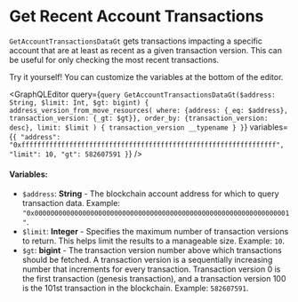 
# Get Recent Account Transactions

`GetAccountTransactionsDataGt` gets transactions impacting a specific account that are at least as recent as a given transaction version. This can be useful for only checking the most recent transactions. 

<Callout type="info">
Try it yourself! You can customize the variables at the bottom of the editor.
</Callout>

<GraphQLEditor
  query={`query GetAccountTransactionsDataGt($address: String, $limit: Int, $gt: bigint) {
  address_version_from_move_resources(
    where: {address: {_eq: $address}, transaction_version: {_gt: $gt}},
    order_by: {transaction_version: desc},
    limit: $limit
  ) {
    transaction_version
    __typename
  }
}`}
  variables={`{
  "address": "0xffffffffffffffffffffffffffffffffffffffffffffffffffffffffffffffff",
  "limit": 10,
  "gt": 582607591
}`}
/>

#### Variables:
- `$address`: **String** - The blockchain account address for which to query transaction data. Example: `"0x0000000000000000000000000000000000000000000000000000000000000001"`.
- `$limit`: **Integer** - Specifies the maximum number of transaction versions to return. This helps limit the results to a manageable size. Example: `10`.
- `$gt`: **bigint** - The transaction version number above which transactions should be fetched. A transaction version is a sequentially increasing number that increments for every transaction.
Transaction version 0 is the first transaction (genesis transaction), and a transaction version 100 is the 101st transaction in the blockchain.
 Example: `582607591`.
